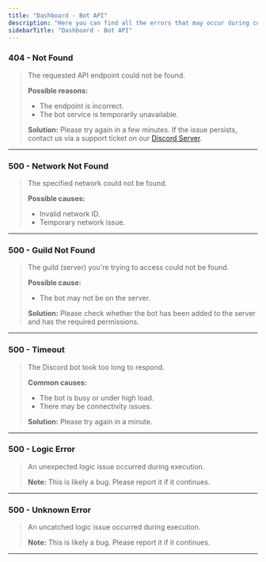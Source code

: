 ```yaml
---
title: "Dashboard - Bot API"
description: "Here you can find all the errors that may occur during communication from the Dashboard to the Bot."
sidebarTitle: "Dashboard - Bot API"
---
```



###  404 - Not Found

> The requested API endpoint could not be found.
>
> **Possible reasons:**
>
> - The endpoint is incorrect.
> - The bot service is temporarily unavailable.
>
> **Solution:** Please try again in a few minutes. If the issue persists, contact us via a support ticket on our [Discord Server](https://discord.com/).

---

### 500 - Network Not Found

> The specified network could not be found.
>
> **Possible causes:**
>
> - Invalid network ID.
> - Temporary network issue.

---

### 500 - Guild Not Found

> The guild (server) you're trying to access could not be found.
>
> **Possible cause:**
>
> - The bot may not be on the server.
>
> **Solution:** Please check whether the bot has been added to the server and has the required permissions.

---

### 500 - Timeout

> The Discord bot took too long to respond.
>
> **Common causes:**
>
> - The bot is busy or under high load.
> - There may be connectivity issues.
>
> **Solution:** Please try again in a minute.

---

### 500 - Logic Error

> An unexpected logic issue occurred during execution.
>
> **Note:** This is likely a bug. Please report it if it continues.

---

### 500 - Unknown Error

> An uncatched logic issue occurred during execution.
>
> **Note:** This is likely a bug. Please report it if it continues.

---
